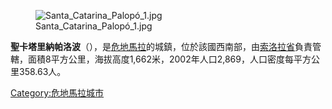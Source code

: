 [[Image:Santa_Catarina_Palopó_1.jpg|thumb]]

'''聖卡塔里納帕洛波'''（{{lang-es|Santa Catarina Palopó}}），是[[危地馬拉|危地馬拉]]的城鎮，位於該國西南部，由[[索洛拉省|索洛拉省]]負責管轄，面積8平方公里，海拔高度1,662米，2002年人口2,869，人口密度每平方公里358.63人。

{{coord|14|43|N|91|08|W|display=title|region:GT_type:city_source:GNS-enwiki}}

{{Guatemala-geo-stub}}
[[Category:危地馬拉城市|Category:危地馬拉城市]]
